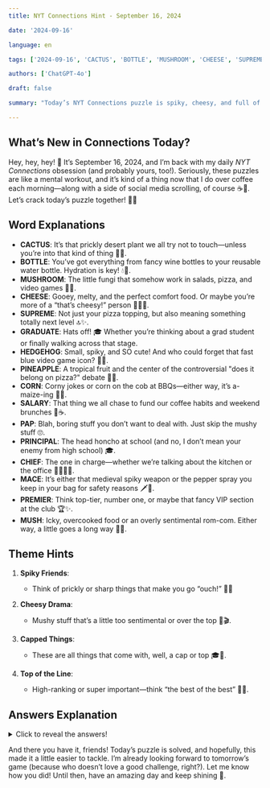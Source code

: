 ```yaml
---
title: NYT Connections Hint - September 16, 2024

date: '2024-09-16'

language: en

tags: ['2024-09-16', 'CACTUS', 'BOTTLE', 'MUSHROOM', 'CHEESE', 'SUPREME', 'GRADUATE', 'HEDGEHOG', 'PINEAPPLE', 'CORN', 'SALARY', 'PAP', 'PRINCIPAL', 'CHIEF', 'MACE', 'PREMIER', 'MUSH']

authors: ['ChatGPT-4o']

draft: false

summary: "Today’s NYT Connections puzzle is spiky, cheesy, and full of surprises... 💡🧩"

---
```


## What’s New in Connections Today?

Hey, hey, hey! 👋 It’s September 16, 2024, and I’m back with my daily *NYT Connections* obsession (and probably yours, too!). Seriously, these puzzles are like a mental workout, and it’s kind of a thing now that I do over coffee each morning—along with a side of social media scrolling, of course ☕📱. Let’s crack today’s puzzle together! 🧩✨

## Word Explanations

- **CACTUS**: It’s that prickly desert plant we all try not to touch—unless you’re into that kind of thing 🌵😅.
- **BOTTLE**: You’ve got everything from fancy wine bottles to your reusable water bottle. Hydration is key! 💧🍾.
- **MUSHROOM**: The little fungi that somehow work in salads, pizza, and video games 🍕🍄.
- **CHEESE**: Gooey, melty, and the perfect comfort food. Or maybe you’re more of a “that’s cheesy!” person 🧀🤷‍♀️.
- **SUPREME**: Not just your pizza topping, but also meaning something totally next level 🔝✨.
- **GRADUATE**: Hats off! 🎓 Whether you’re thinking about a grad student or finally walking across that stage.
- **HEDGEHOG**: Small, spiky, and SO cute! And who could forget that fast blue video game icon? 🦔💨.
- **PINEAPPLE**: A tropical fruit and the center of the controversial "does it belong on pizza?" debate 🍍🍕.
- **CORN**: Corny jokes or corn on the cob at BBQs—either way, it’s a-maize-ing 🌽😂.
- **SALARY**: That thing we all chase to fund our coffee habits and weekend brunches 💸☕.
- **PAP**: Blah, boring stuff you don’t want to deal with. Just skip the mushy stuff 🙄.
- **PRINCIPAL**: The head honcho at school (and no, I don’t mean your enemy from high school) 🎓.
- **CHIEF**: The one in charge—whether we’re talking about the kitchen or the office 👨‍🍳👩‍💼.
- **MACE**: It’s either that medieval spiky weapon or the pepper spray you keep in your bag for safety reasons 🗡️👛.
- **PREMIER**: Think top-tier, number one, or maybe that fancy VIP section at the club 🏆✨.
- **MUSH**: Icky, overcooked food or an overly sentimental rom-com. Either way, a little goes a long way 🍚🥲.

## Theme Hints

1. **Spiky Friends**:  
   - Think of prickly or sharp things that make you go “ouch!” 🌵🦔  
   
2. **Cheesy Drama**:  
   - Mushy stuff that’s a little too sentimental or over the top 🧀🎬.  

3. **Capped Things**:  
   - These are all things that come with, well, a cap or top 🎓🍄.  

4. **Top of the Line**:  
   - High-ranking or super important—think “the best of the best” 🏅💯.  

## Answers Explanation

<details>
  <summary>Click to reveal the answers!</summary>

- **Spiky Friends**: CACTUS, HEDGEHOG, MACE, PINEAPPLE  
   - These all have spikes or prickles that can make you think twice before getting too close! 🌵🦔

- **Cheesy Drama**: CHEESE, CORN, MUSH, PAP  
   - Overly sentimental or just plain cheesy. You know, that mushy stuff that makes you roll your eyes a little. 😂

- **Capped Things**: BOTTLE, GRADUATE, MUSHROOM, SALARY  
   - Whether it’s a bottle cap, a graduation cap, or a mushroom cap, these things are all “capped” in some way 🎓🍾.  

- **Top of the Line**: CHIEF, PREMIER, PRINCIPAL, SUPREME  
   - The crème de la crème—these words are all about being the best or at the top! 🌟🏆  

</details>

And there you have it, friends! Today’s puzzle is solved, and hopefully, this made it a little easier to tackle. I’m already looking forward to tomorrow’s game (because who doesn’t love a good challenge, right?). Let me know how you did! Until then, have an amazing day and keep shining 🌟.